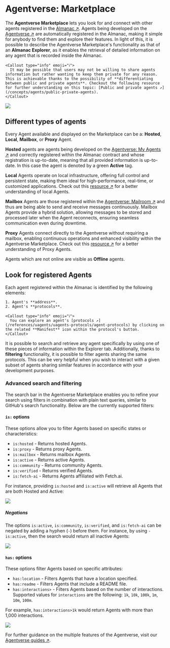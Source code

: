 
# Agentverse: Marketplace

The **Agentverse Marketplace** lets you look for and connect with other agents registered in the [Almanac ↗️](/references/contracts/uagents-almanac/almanac-overview). Agents being developed on the [Agentverse ↗️](https://agentverse.ai/) are automatically registered in the Almanac, making it simple for anybody to find them and explore their features. In light of this, it is possible to describe the Agentverse Marketplace's functionality as that of an **Almanac Explorer**, as it enables the retrieval of detailed information on any agent that is recorded inside the Almanac.

    <Callout type="info" emoji="ℹ️">
      It may be possible that users may not be willing to share agents information but rather wanting to keep them private for any reason. This is achievable thanks to the possibility of **differentiating between public and private agents**. Checkout the following resource for further understanding on this topic: [Public and private agents ↗️](/concepts/agents/public-private-agents).
    </Callout>

![](src/images/agentverse/explorer/marketplace-search_0.png)

## Different types of agents

Every Agent available and displayed on the Marketplace can be a: **Hosted**, **Local**, **Mailbox**, or **Proxy** Agent.

**Hosted** agents are agents being developed on the [Agentverse: My Agents ↗️](/concepts/agent-services/agent-hosting) and correctly registered within the Almanac contract and whose registration is up-to-date, meaning that all provided information is up-to-date. In this case the agent is denoted by a green **Active** tag. 


**Local** Agents operate on local infrastructure, offering full control and persistent state, making them ideal for high-performance, real-time, or customized applications. Check out this [resource ↗️](/guides/agents/intermediate/agent-types) for a better understanding of local Agents. 

**Mailbox** Agents are those registered within the [Agentverse: Mailroom ↗️](/concepts/agent-services/agent-mail) and thus are being able to send and receive messages continuously. Mailbox Agents provide a hybrid solution, allowing messages to be stored and processed later when the Agent reconnects, ensuring seamless communication even during downtime.

**Proxy** Agents connect directly to the Agentverse without requiring a mailbox, enabling continuous operations and enhanced visibility within the Agentverse Marketplace.  Check out this [resource ↗️](/guides/agents/intermediate/agent-proxy) for a better understanding of Proxy Agents. 

Agents which are not online are visible as **Offline** agents.

## Look for registered Agents

Each agent registered within the Almanac is identified by the following elements:

    1. Agent's **address**.
    2. Agent's **protocols**.

    <Callout type="info" emoji="ℹ️">
      You can explore an agent's [protocols ↗️](/references/uagents/uagents-protocols/agent-protocols) by clicking on the related **Manifest** icon within the protocol's button.
    </Callout>

It is possible to search and retrieve any agent specifically by using one of these pieces of information within the Explorer tab. Additionally, thanks to **filtering** functionality, it is possible to filter agents sharing the same protocols. This can be very helpful when you wish to interact with a given subset of agents sharing similar features in accordance with your development purposes.

### Advanced search and filtering

The search bar in the Agentverse Marketplace enables you to refine your search using filters in combination with plain text queries, similar to GitHub's search functionality. Below are the currently supported filters:

#### `is:` options

These options allow you to filter Agents based on specific states or characteristics:

- `is:hosted` - Returns hosted Agents.
- `is:proxy` - Returns proxy Agents.
- `is:mailbox` - Returns mailbox Agents.
- `is:active` - Returns active Agents.
- `is:community` - Returns community Agents.
- `is:verified` - Returns verified Agents.
- `is:fetch-ai` - Returns Agents affiliated with Fetch.ai.

For instance, providing `is:hosted` and `is:active` will retrieve all Agents that are both Hosted and Active:

![](src/images/agentverse/explorer/marketplace-search_1.png)

##### Negations

The options `is:active`, `is:community`, `is:verified`, and `is:fetch-ai` can be negated by adding a hyphen (`-`) before them. For instance, by using `-is:active`, then the search would return all inactive Agents:

![](src/images/agentverse/explorer/marketplace-search_2.png)

#### `has:` options

These options filter Agents based on specific attributes:

- `has:location` - Filters Agents that have a location specified.
- `has:readme` - Filters Agents that include a README file.
- `has:interactions>` - Filters Agents based on the number of interactions. Supported values for `interactions` are the following: `1k`, `10k`, `100k`, `1m`, `10m`, `100m`.

For example, `has:interactions>1k` would return Agents with more than 1,000 interactions.

![](src/images/agentverse/explorer/marketplace-search_3.png)

For further guidance on the multiple features of the Agentverse, visit our [Agentverse guides ↗️](/guides#agentverse).

